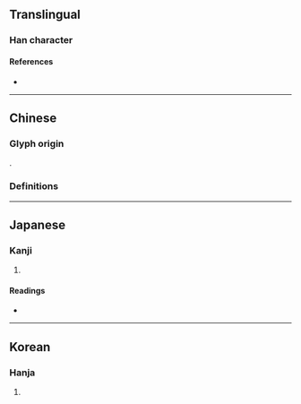 {{character info/new}}
{{also|𣝓}}
==Translingual==

===Han character===
{{Han char|rn=75|rad=木|as=14|sn=18|four=|canj=MKD|ids=⿸厭木(G),⿱厭朩(T),⿱厭木(JK)}}

====References====
* {{Han ref|kx=0559.050|dkj=15750|dj=0948.210|hdz=21308.060|uh=6ABF|ud=27327}}

----

==Chinese==

===Glyph origin===
{{Han etym}}
{{Han compound|厭|木|c1=p|c2=s|t2=tree|ls=psc}}.

===Definitions===
{{zh-see|𣝓}}

----

==Japanese==

===Kanji===
{{ja-kanji|grade=|rs=木14}}

# {{defn|lang=ja|sort=木14}}

====Readings====
* {{ja-readings|on=[[えん]] (en)|kun=[[やまぐわ]] (yamaguwa)}}

----

==Korean==

===Hanja===
{{ko-hanja|hangeul=염|eumhun=|rv=yeom|mr=yŏm|y=yem}}

# {{defn|lang=ko|sort=木14}}